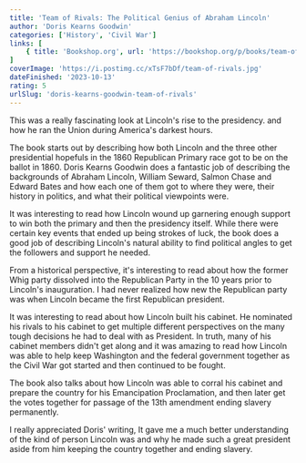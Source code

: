 ```yaml
---
title: 'Team of Rivals: The Political Genius of Abraham Lincoln'
author: 'Doris Kearns Goodwin'
categories: ['History', 'Civil War']
links: [
    { title: 'Bookshop.org', url: 'https://bookshop.org/p/books/team-of-rivals-the-political-genius-of-abraham-lincoln-doris-kearns-goodwin/586230?ean=9780743270755' }
]
coverImage: 'https://i.postimg.cc/xTsF7bDf/team-of-rivals.jpg'
dateFinished: '2023-10-13'
rating: 5
urlSlug: 'doris-kearns-goodwin-team-of-rivals'
---
```

This was a really fascinating look at Lincoln's rise to the presidency. and how he ran the Union during America's darkest hours.

The book starts out by describing how both Lincoln and the three other presidential hopefuls in the 1860 Republican Primary race got to be on the ballot in 1860. Doris Kearns Goodwin does a fantastic job of describing the backgrounds of Abraham Lincoln, William Seward, Salmon Chase and Edward Bates and how each one of them got to where they were, their history in politics, and what their political viewpoints were.

It was interesting to read how Lincoln wound up garnering enough support to win both the primary and then the presidency itself. While there were certain key events that ended up being strokes of luck, the book does a good job of describing Lincoln's natural ability to find political angles to get the followers and support he needed.

From a historical perspective, it's interesting to read about how the former Whig party dissolved into the Republican Party in the 10 years prior to Lincoln's inauguration. I had never realized how new the Republican party was when Lincoln became the first Republican president.

It was interesting to read about how Lincoln built his cabinet. He nominated his rivals to his cabinet to get multiple different perspectives on the many tough decisions he had to deal with as President. In truth, many of his cabinet members didn't get along and it was amazing to read how Lincoln was able to help keep Washington and the federal government together as the Civil War got started and then continued to be fought.

The book also talks about how Lincoln was able to corral his cabinet and prepare the country for his Emancipation Proclamation, and then later get the votes together for passage of the 13th amendment ending slavery permanently.

I really appreciated Doris' writing, It gave me a much better understanding of the kind of person Lincoln was and why he made such a great president aside from him keeping the country together and ending slavery.